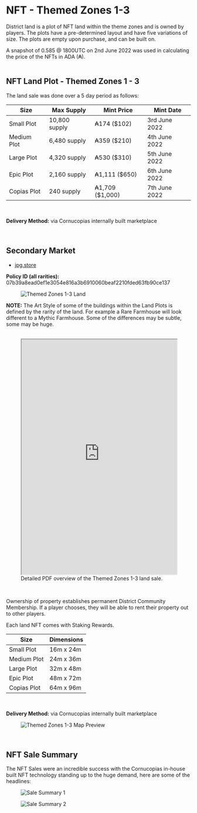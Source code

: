 # NFT - Themed Zones 1-3 

District land is a plot of NFT land within the theme zones and is owned by players. The plots have a pre-determined layout and have five variations of size. The plots are empty upon purchase, and can be built on.

<div className="note-box success transparent">
  A snapshot of 0.585 @ 1800UTC on 2nd June 2022 was used in calculating the price of the NFTs in ADA (₳).
</div>

</br>

## NFT Land Plot - Themed Zones 1 - 3 

The land sale was done over a 5 day period as follows:

<div className="table-wrapper ltr styled-table">
  <table>
    <thead>
      <tr>
        <th>Size</th>
        <th>Max Supply</th>
        <th>Mint Price</th>
        <th>Mint Date</th>
      </tr>
    </thead>
    <tbody>
      <tr>
        <td>Small Plot</td>
        <td>10,800 supply</td>
        <td>₳174 ($102)</td>
        <td>3rd June 2022</td>
      </tr>
      <tr>
        <td>Medium Plot</td>
        <td>6,480 supply</td>
        <td>₳359 ($210)</td>
        <td>4th June 2022</td>
      </tr>
      <tr>
        <td>Large Plot</td>
        <td>4,320 supply</td>
        <td>₳530 ($310)</td>
        <td>5th June 2022</td>
      </tr>
      <tr>
        <td>Epic Plot</td>
        <td>2,160 supply</td>
        <td>₳1,111 ($650)</td>
        <td>6th June 2022</td>
      </tr>
      <tr>
        <td>Copias Plot</td>
        <td>240 supply</td>
        <td>₳1,709 ($1,000)</td>
        <td>7th June 2022</td>
      </tr>
    </tbody>
  </table>
</div>

</br>

**Delivery Method:** via Cornucopias internally built marketplace

</br>

## Secondary Market

- [jpg.store](https://www.jpg.store/collection/cornucopias-land-zones)

<div className="note-box success transparent">
  <b>Policy ID (all rarities):</b> 07b39a8ead0ef1e3054e816a3b6910060beaf2210fded63fb90ce137
</div>

<figure className="img-center">
  <img src="/images/nfts/land/hero.avif" alt="Themed Zones 1-3 Land" />
</figure>

<div className="note-box success transparent">
  <b>NOTE:</b> The Art Style of some of the buildings within the Land Plots is defined by the rarity of the land. For example a Rare Farmhouse will look different to a Mythic Farmhouse. Some of the differences may be subtle, some may be huge.
</div>

</br>

<figure className="pdf-embed">
  <iframe
    src="https://drive.google.com/file/d/156Hs28Oxn6N3JtvmU1UJXklEEg5MWwEF/view?usp=sharing"
    title="Themed Zones 1-3 - Land Sale Details"
    width="100%"
    height="640"
  ></iframe>
  <figcaption>Detailed PDF overview of the Themed Zones 1-3 land sale.</figcaption>
</figure>

</br>

Ownership of property establishes permanent District Community Membership. If a player chooses, they will be able to rent their property out to other players.

Each land NFT comes with Staking Rewards.

<div className="table-wrapper ltr styled-table">
  <table>
    <thead>
      <tr>
        <th>Size</th>
        <th>Dimensions</th>
      </tr>
    </thead>
    <tbody>
      <tr>
        <td>Small Plot</td>
        <td>16m x 24m</td>
      </tr>
      <tr>
        <td>Medium Plot</td>
        <td>24m x 36m</td>
      </tr>
      <tr>
        <td>Large Plot</td>
        <td>32m x 48m</td>
      </tr>
      <tr>
        <td>Epic Plot</td>
        <td>48m x 72m</td>
      </tr>
      <tr>
        <td>Copias Plot</td>
        <td>64m x 96m</td>
      </tr>
    </tbody>
  </table>
</div>

</br>

**Delivery Method:** via Cornucopias internally built marketplace

<figure className="img-center">
  <img src="/images/nfts/land/map.avif" alt="Themed Zones 1-3 Map Preview" />
</figure>

</br>

## NFT Sale Summary 

The NFT Sales were an incredible success with the Cornucopias in-house built NFT technology standing up to the huge demand, here are some of the headlines:

<div className="gallery-2">
  <figure>
    <img src="/images/nfts/land/sale-summary-1.avif" alt="Sale Summary 1" />
  </figure>
  <figure>
    <img src="/images/nfts/land/sale-summary-2.avif" alt="Sale Summary 2" />
  </figure>
</div>
